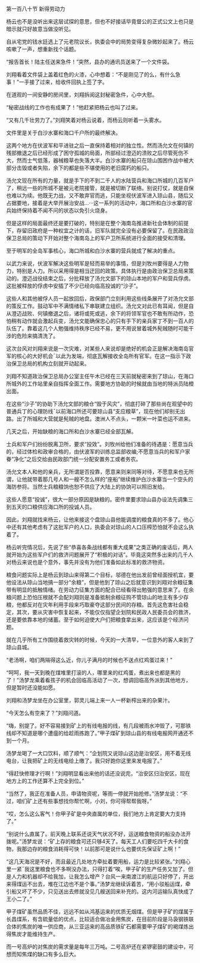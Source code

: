 

第一百八十节 新得劳动力

杨云也不是没听出来这层试探的意思，但也不好接话毕竟督公的正式公文上也只是暗示就只好故意当做没听见。

自从宅党的钱水廷选上了元老院议长，执委会中的局势变得复杂微妙起来了。杨云咳嗽了一声，想重新找个话题。

“报告首长！陆主任送来急件！”突然，县办的通讯员送来了一个文件袋。

刘翔看着文件袋上盖着红色的火漆，心中想着：“不是刚见了的么，有什么急事！”一手接了过来，给收件回执上签了字。

在道观的一间安静的房间里，刘翔拆阅这封秘密急件，心中大慰。

“秘密战线的工作也有成果了！”他赶紧把杨云也叫了过来。

“又有几千壮劳力了。”刘翔笑着对杨云说着，而杨云则听着一头雾水。

文件里是关于白沙水寨和海口千户所的最终解决。

这两个地方在伏波军和平进驻之后一直保持着相对的独立性。然而汤允文在何镇的残部撤退之后已经形成了困守孤城的局面，所部经过澄迈的溃败之后尽管死伤不大，然而士气低落，器械粮草也失落大半。白沙水寨的船只在琼山围困作战中被大部分击毁或者失陷，余下的都是些不堪使用的老旧腐朽的船只。

汤允文现在所有的力量，就是手下的不到二千人的水陆营兵和海口所城的几百军户了，稍远一些的所城不是被元老院接管，就是被切断了联络。别说打仗，就是自保也难以为续。他既无力战，又不敢弃官而逃，只能坐视伏波军进入琼山县，随后又占据要地，接着是大举开展治安战…···这一系列的活动中，海口所和白沙水寨的官兵始终保持着不闻不问的状态以免引火烧身。

但是这样的局面最终还是要打破的，特别是在整个海南岛推进新社会体制的前提下，存留旧政府是一种权宜之计的话，旧军队就完全没有必要保留了。在民政政治保卫总局的策动下开始对整个海南岛上的军户卫所系统进行全面的接受和清理。

至于明军的全岛军事核心，海口所城和白沙水寨的营兵就成了解决的重点。

以武力来说，伏波军解决这些明军是轻而易举的事情，但是刘牧州要得是人力物力，特别是人力。所以采用得是相当迂回的政策。具体执行是由政治保卫总局来策动的。澄迈战役结束之后，分批释放了汤允文部下的琼山本地的军户和营兵俘虏。这批被释放的俘虏中安插了不少已经向临高投诚的“沙子”。

这些人和其他被俘人员一起放回后，政保部门立刻利用这些线条展开了对汤允文部的策反工作。鼓动军中不满情绪私下串联建立组织。汤允文对此已有耳闻，但是自从澄迈战败、何镇撤退之后，诸将或死或逃，余下的将领军官也不敢有所动作，恐怕稍有动作就会激起兵变，汤允文能确保忠心的只有手下的亲兵家丁不到一百人的队伍了。靠着这几个人勉强维持秩序已经不易，更不用说冒着城外髡贼随时可能干涉的危险来搞清洗了。

这次台风对刘翔来说是一次灾难，对某些人来说却是绝好的机会正是解决海南岛官军的核心的大好机会ˉ以此为发端，彻底瓦解接收全岛所有官军。在这一指示下政治保卫总局的机构立刻就开动起来。

刘翔不知道政治保卫总局办公室主任午木已经在三天前就秘密来到了琼山，在海口所城外的工作站里亲自指挥全面工作。需要地方协助的时候就由当地的特派员陆橙出面。

在这些“沙子”的协助下汤允文部的粮仓“毁于风灾”，彻底打碎了那些尚在观望中的普通兵丁的心理防线ˉ以前海口所还可要琼山县“支应粮草”，现在他们却别无出路。出了所城和大营就是髡贼的地盘。澳洲人不点头，一颗米一叶菜也运不进来。

几天之后，开始缺粮的海口所和白沙水寨已经全部瓦解。

士兵和军户们纷纷脱离卫所，要求“投效”。刘牧州给他们准备的待遇是：愿意当兵的，经过体检和政审合格的，由伏波军的训练总监部收编;不愿意当兵的和军户家眷“净化”之后交给由民政部门统一分配安置务工或者务农。

汤允文本人和他的亲兵，无所谓是否投靠，愿意来则来同等对待，不愿意来也无所谓，让他就带着那几号人和一艘不怎么样的“座船”继续维护白沙水寨当一个空头的海防参将。当然士兵粮粮饷也恕不供应了大陆上的协饷可以照旧发给。

这些人愿意“投诚”，很大一部分原因是缺粮的。密件里要求琼山县办设法先调集三到五天的口粮供应海口所的投诚人员。

因此，刘翔就找来杨云，让他来接这个盘琼山县他能调度的粮食真的不多了。他心中还有其他考虑有了这批军户的人口，执委会对琼山的人口压榨恐怕就不会这么执着了。

杨云听完情况后，先说了些“恭喜各条战线都有重大成果”之类正确的废话后，两人就开始为这些军户们的救济问题展开了“积极的对话”。毕竟这突然多出来的几千人对杨云来说也是个意外，事先并没有为他们准备如此标准的救济物资。

粮食问题实际上是杨云到琼山来得第二个目标，邬德在他出发前曾经面授机宜，要他设法从琼山当地搞一部分“余粮”，但是他到了琼山之后就意识到刘翔对余粮征集带有明显的抵触情绪。在劳动力征集方面的配合已经看得出勉强的意思来了。在余粮问题上恐怕压根就不会配刘翔则是准备抵制余粮征购不管琼山的地主有多少存粮，他都反对在灾年利用手段来巧取豪夺这部分民间的存粮。首先这危害社会稳定，其次，要从灾害中恢复起来，不能仅仅指望企划院和民政人民委员会的救济，还是要依靠本地的储蓄。至于如何迫使大户们把粮食拿出来，这应该是个经济问题。

就在几乎所有工作围绕着救灾转的时候，今天的一大清早，一位意外的客人来到了琼山县城。

“老汤啊，咱们两隔得这么近，你儿子满月的时候也不送点红鸡蛋过来！”

“呵呵，我一天到晚在煤堆里打滚的人，哪里来的红鸡蛋，煮出来也都是黑的了！”汤梦龙乘着看孩子的机会回临高活动了一次，想调回临高外派到其他地方，但是暂时还没能如愿。

刘翔和汤梦龙坐在办公室里，郭灵儿端上来一人一杯新榨出来的杂果汁。

“今天怎么有空来了？”刘翔问道。

“嗨，别提了。好不容易接到矿上的有线电报的线，有几段被雨水冲毁了，可那铁线却不知道是哪个遭瘟的给趁雨拣跑了。”甲子煤矿到琼山县的有线电报网开通还不到一个月。

汤梦龙喝了一大口饮料，顺了顺气：“企划院又说琼山这边是治安区，用不着无线电台，让我把矿上的无线电给上缴了。我只好跑你这里来发电报了。”

“得赶快修理才行啊！”刘翔明显看出来他的话还没说完，“治安区归治安区，现在地方上的工作还算不上完全到位。”

“当然了，我正在准备人员，申请物资呢，等雨一停就开始抢修。”汤梦龙说：“不过，咱们矿上还有些事想找你帮忙啊，小刘，你可得帮帮我呀。”

“哎，怎么这么客气！你甲子矿是中央直属的单位，我们地方上肯定要大力支持了。”

“别说什么直属了。前天晚上联系还说天气状况不好，运送粮食物资的船没办法开拨呢。”汤梦龙说：“矿上存的粮食可还只够4天了。每天工人们要吃四千大卡的食物，我那边存的粮食消耗得可快！以前那可是说什么也要优先保证矿上啊！”

“这几天海况是不好，而且最近几处地方牵扯着要用船，运力是比较紧张。”刘翔心里一紧ˉ我这里粮食也不多啊没办法，只得打着“唉，甲子矿的生产任务又加了。但是人力和机器却不给我加，让我怎么增产？台风一来南渡江的航运只好停了，开出来得煤运不出去，堆在江边也不是个事。”汤梦龙继续诉着苦，“用小驳船运煤，牵引船又坏了不少，只见送出去修就没见几艘送回来补充的。这内河运输队真快成了王小二了。”

甲子煤矿虽然品质不佳，远远不如从鸿基运来的优质无烟煤。但是甲子矿的煤属于长昌煤系，有含硫量低的优点，比较适合做冶金用焦炭，在目前阶段是马袅钢铁联合体的焦炭的唯一供应商，从三亚运来的高品质铁矿石都需要甲子煤矿的褐煤炼出得焦炭才能维持生产。

而一号高炉的对焦炭的需求量是每年三万吨。二号高炉还在紧锣密鼓的建设中，可想而知焦煤的缺口有多么巨大。


